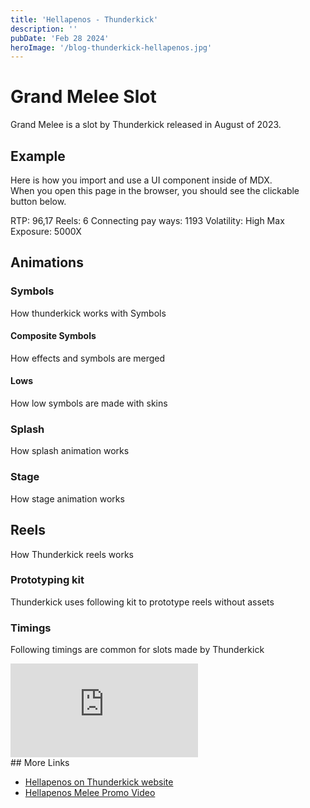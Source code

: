 ```yaml
---
title: 'Hellapenos - Thunderkick'
description: ''
pubDate: 'Feb 28 2024'
heroImage: '/blog-thunderkick-hellapenos.jpg'
---
```


# Grand Melee Slot

Grand Melee is a slot by Thunderkick released in August of 2023.

## Example

Here is how you import and use a UI component inside of MDX.  
When you open this page in the browser, you should see the clickable button below.

RTP: 96,17
Reels: 6
Connecting pay ways: 1193
Volatility: High
Max Exposure: 5000X

## Animations

### Symbols

How thunderkick works with Symbols

#### Composite Symbols

How effects and symbols are merged

#### Lows

How low symbols are made with skins

### Splash

How splash animation works

### Stage

How stage animation works

## Reels

How Thunderkick reels works

### Prototyping kit

Thunderkick uses following kit to prototype reels without assets

### Timings

Following timings are common for slots made by Thunderkick

<div id="video">
<iframe frameborder="0" src="https://www.youtube.com/embed/R4v5OPF2M3o?controls=0&amp;autoplay=1&amp;mute=1&amp;loop=1&amp;rel=0&amp;showinfo=0&amp;modestbranding=1&amp;playlist=R4v5OPF2M3o">
                </iframe>
</div>
## More Links

- [Hellapenos on Thunderkick website](https://www.thunderkick.com/games/hellapenos/)
- [Hellapenos Melee Promo Video](https://youtu.be/R4v5OPF2M3o?list=TLGG2LPu33UQVbIzMTAxMjAyNA)